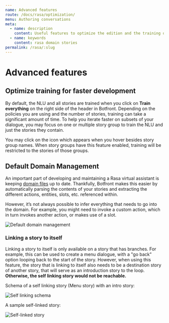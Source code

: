 ```yaml
---
name: Advanced features
route: /docs/rasa/optimization/
menu: Authoring conversations
meta:
  - name: description
    content: Useful features to optimize the edition and the training of Rasa stories.
  - name: keywords
    content: rasa domain stories
permalink: /rasa/:slug
---
```


# Advanced features

## Optimize training for faster development

By default, the NLU and all stories are trained when you click on **Train everything** on the right side of the header in Botfront.
Depending on the policies you are using and the number of stories, training can take a significant amount of time. To help you iterate faster on subsets of your dialogue, you may focus on one or multiple story group to train the NLU and just the stories they contain.

You may click on the  <FaEye size='0.8rem'/>  icon which appears when you hover besides story group names. When story groups have this feature enabled, training will be restricted to the stories of those groups.

## Default Domain Management

An important part of developing and maintaining a Rasa virtual assistant is keeping [domain files](https://rasa.com/docs/rasa/core/domains/) up to date. Thankfully, Botfront makes this easier by automatically parsing the contents of your stories and extracting the different actions, entities, slots, etc. referenced within.

However, it’s not always possible to infer everything that needs to go into the domain. For example, you might need to invoke a custom action, which in turn invokes another action, or makes use of a slot.

![Default domain management](../../../images/default_domain_management_1.png)

### Linking a story to itself

Linking a story to itself is only available on a story that has branches. For example, this can be used to create a menu dialogue, with a "go back" option looping back to the start of the story.
However, when using this feature, the story that is linking to itself also needs to be a destination story of another story, that will serve as an introduction story to the loop. **Otherwise, the self linking story would not be reachable.**

Schema of a self linking story (Menu story) with an intro story:

![Self linking schema](../../../images/story_self_link.png)

A sample self-linked story:

![Self-linked story](../../../images/linking_cob_9.png)
